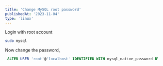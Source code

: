 ```yaml
---
title: 'Change MySQL root password'
publishedAt: '2023-11-04'
type: 'linux'
---
```


Login with root account

```sh title="Login with root account"
sudo mysql
```

Now change the password,

```sql title="Changing root user password"
 ALTER USER 'root'@'localhost' IDENTIFIED WITH mysql_native_password BY 'Password you want to use';
```
